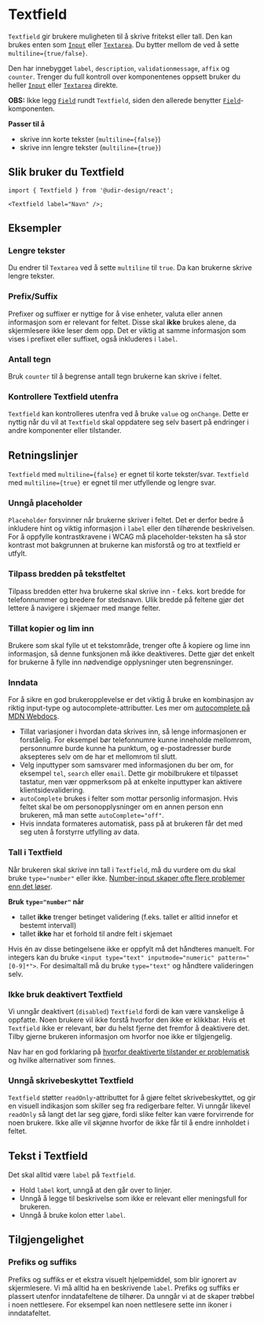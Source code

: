 
<Meta of={TextfieldStories} />

# Textfield

`Textfield` gir brukere muligheten til å skrive fritekst eller tall. Den kan brukes enten som [`Input`](/docs/komponenter-input--docs) eller [`Textarea`](/docs/komponenter-textarea--docs). Du bytter mellom de ved å sette `multiline={true/false}`.

Den har innebygget `label`, `description`, `validationmessage`, `affix` og `counter`. Trenger du full kontroll over komponentenes oppsett bruker du heller [`Input`](/docs/components-input--docs) eller [`Textarea`](/docs/components-textarea--docs) direkte.

**OBS:** Ikke legg [`Field`](/docs/komponenter-field--docs) rundt `Textfield`, siden den allerede benytter [`Field`](/docs/komponenter-field--docs)-komponenten.

**Passer til å**

- skrive inn korte tekster (`multiline={false}`)
- skrive inn lengre tekster (`multiline={true}`)

## Slik bruker du Textfield

<Primary />
<Controls />

```tsx
import { Textfield } from '@udir-design/react';

<Textfield label="Navn" />;
```

## Eksempler

### Lengre tekster

Du endrer til `Textarea` ved å sette `multiline` til `true`. Da kan brukerne skrive lengre tekster.

<Canvas of={TextfieldStories.Rows} />

### Prefix/Suffix

Prefixer og suffixer er nyttige for å vise enheter, valuta eller annen informasjon som er relevant for feltet. Disse skal **ikke** brukes alene, da skjermlesere ikke leser dem opp. Det er viktig at samme informasjon som vises i prefixet eller suffixet, også inkluderes i `label`.

<Canvas of={TextfieldStories.Affix} />

### Antall tegn

Bruk `counter` til å begrense antall tegn brukerne kan skrive i feltet.

<Canvas of={TextfieldStories.Counter} />

### Kontrollere Textfield utenfra

`Textfield` kan kontrolleres utenfra ved å bruke `value` og `onChange`. Dette er nyttig når du vil at `Textfield` skal oppdatere seg selv basert på endringer i andre komponenter eller tilstander.

<Canvas of={TextfieldStories.Controlled} />

## Retningslinjer

`Textfield` med `multiline={false}` er egnet til korte tekster/svar. `Textfield` med `multiline={true}` er egnet til mer utfyllende og lengre svar.

### Unngå placeholder

`Placeholder` forsvinner når brukerne skriver i feltet. Det er derfor bedre å inkludere hint og viktig informasjon i `label` eller den tilhørende beskrivelsen. For å oppfylle kontrastkravene i WCAG må placeholder-teksten ha så stor kontrast mot bakgrunnen at brukerne kan misforstå og tro at textfield er utfylt.

### Tilpass bredden på tekstfeltet

Tilpass bredden etter hva brukerne skal skrive inn - f.eks. kort bredde for telefonnummer og bredere for stedsnavn. Ulik bredde på feltene gjør det lettere å navigere i skjemaer med mange felter.

### Tillat kopier og lim inn

Brukere som skal fylle ut et tekstområde, trenger ofte å kopiere og lime inn informasjon, så denne funksjonen må ikke deaktiveres. Dette gjør det enkelt for brukerne å fylle inn nødvendige opplysninger uten begrensninger.

### Inndata

For å sikre en god brukeropplevelse er det viktig å bruke en kombinasjon av riktig input-type og autocomplete-attributter. Les mer om [autocomplete på MDN Webdocs](https://developer.mozilla.org/en-US/docs/Web/HTML/Reference/Attributes/autocomplete).

- Tillat variasjoner i hvordan data skrives inn, så lenge informasjonen er forståelig. For eksempel bør telefonnumre kunne inneholde mellomrom, personnumre burde kunne ha punktum, og e-postadresser burde aksepteres selv om de har et mellomrom til slutt.
- Velg inputtyper som samsvarer med informasjonen du ber om, for eksempel `tel`, `search` eller `email`. Dette gir mobilbrukere et tilpasset tastatur, men vær oppmerksom på at enkelte inputtyper kan aktivere klientsidevalidering.
- `autoComplete` brukes i felter som mottar personlig informasjon. Hvis feltet skal be om personopplysninger om en annen person enn brukeren, må man sette `autoComplete="off"`.
- Hvis inndata formateres automatisk, pass på at brukeren får det med seg uten å forstyrre utfylling av data.

### Tall i Textfield

Når brukeren skal skrive inn tall i `Textfield`, må du vurdere om du skal bruke `type="number"` eller ikke. [Number-input skaper ofte flere problemer enn det løser](https://stackoverflow.blog/2022/12/26/why-the-number-input-is-the-worst-input/).

**Bruk `type="number"` når**

- tallet **ikke** trenger betinget validering (f.eks. tallet er alltid innefor et bestemt intervall)
- tallet **ikke** har et forhold til andre felt i skjemaet

Hvis én av disse betingelsene ikke er oppfylt må det håndteres manuelt. For integers kan du bruke `<input type="text" inputmode="numeric" pattern="[0-9]*">`. For desimaltall må du bruke `type="text"` og håndtere valideringen selv.

### Ikke bruk deaktivert Textfield

Vi unngår deaktivert (`disabled`) `Textfield` fordi de kan være vanskelige å oppfatte. Noen brukere vil ikke forstå hvorfor den ikke er klikkbar. Hvis et `Textfield` ikke er relevant, bør du helst fjerne det fremfor å deaktivere det. Tilby gjerne brukeren informasjon om hvorfor noe ikke er tilgjengelig.

Nav har en god forklaring på [hvorfor deaktiverte tilstander er problematisk](https://aksel.nav.no/god-praksis/artikler/deaktiverte-tilstander) og hvilke alternativer som finnes.

### Unngå skrivebeskyttet Textfield

`Textfield` støtter `readOnly`-attributtet for å gjøre feltet skrivebeskyttet, og gir en visuell indikasjon
som skiller seg fra redigerbare felter. Vi unngår likevel `readOnly` så langt det lar seg gjøre, fordi
slike felter kan være forvirrende for noen brukere. Ikke alle vil skjønne hvorfor de ikke får til å
endre innholdet i feltet.

## Tekst i Textfield

Det skal alltid være `label` på `Textfield`.

- Hold `label` kort, unngå at den går over to linjer.
- Unngå å legge til beskrivelse som ikke er relevant eller meningsfull for brukeren.
- Unngå å bruke kolon etter `label`.

## Tilgjengelighet

### Prefiks og suffiks

Prefiks og suffiks er et ekstra visuelt hjelpemiddel, som blir ignorert av skjermlesere. Vi må alltid ha en beskrivende `label`. Prefiks og suffiks er plassert utenfor inndatafeltene de tilhører. Da unngår vi at de skaper trøbbel i noen nettlesere. For eksempel kan noen nettlesere sette inn ikoner i inndatafeltet.
